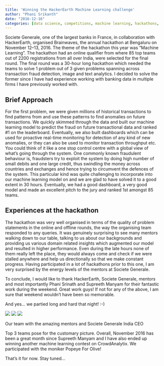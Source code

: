 ```yaml
---
title: 'Winning the HackerEarth Machine Learning challenge'
author: "Phani Srikanth"
date: "2016-12-16"
categories: [data science, competitions, machine learning, hackathons, HackerEarth]
---
```



Societe Generale, one of the largest banks in France, in collaboration with HackerEarth, organised Brainwaves, the annual hackathon at Bengaluru on November 12–13, 2016. The theme of the hackathon this year was “Machine Learning”. The hackathon had an online qualifier from where 85 top teams out of 2200 registrations from all over India, were selected for the final round. The final round was a 30-hour long hackathon which needed the teams to solve 1 problem out of 3 given problems spanning across transaction fraud detection, image and text analytics. I decided to solve the former since I have had experience working with banking data in multiple firms I have previously worked with.

## Brief Approach

For the first problem, we were given millions of historical transactions to find patterns from and use these patterns to find anomalies on future transactions. We quickly skimmed through the data and built our machine learning model to predict the fraud on future transactional data and ranked #1 on the leaderboard. Eventually, we also built dashboards which can be used for proactive real-time monitoring for detection of any kind of new anomalies, or they can also be used to monitor transaction throughput etc. You could think of it like a one stop control centre with a global view of what’s going through the system. One commonly known fraudulent behaviour is, fraudsters try to exploit the system by doing high number of small debits and one large credit, thus swindling the money across countries and exchanges and hence trying to circumvent the defences of the system. This particular kind was quite challenging to incorporate into our machine learning model on and we are glad to have solved it to a good extent in 30 hours. Eventually, we had a good dashboard, a very good model and made an excellent pitch to the jury and ranked 1st amongst 85 teams.

## Experiences at the hackathon

The hackathon was very well organised in terms of the quality of problem statements in the online and offline rounds, the way the organising team responded to any queries. It was genuinely surprising to see many mentors walking down to our table, talking to us about our backgrounds and providing us various domain related insights which augmented our model and resulted in higher performance. Even during the late hours none of them really left the place, they would always come and check if we were stalled anywhere and help us directionally so that we make constant progress. Having participated in a lot of hackathons prior to this one, I am very surprised by the energy levels of the mentors at Societe Generale.

To conclude, I would like to thank HackerEarth, Societe Generale, mentors and most importantly Phani Srinath and Supreeth Manyam for their fantastic work during the weekend. Great work guys! If not for any of the above, I am sure that weekend wouldn’t have been so memorable.

And yes… we partied long and hard that night! :-)

<img src="1.webp">
<img src="2.webp">
<img src="3.webp">

Our team with the amazing mentors and Societe Generale India CEO

Top 3 teams pose for the customary picture.
Overall, November 2016 has been a great month since Supreeth Manyam and I have also ended up winning another machine learning contest on CrowdAnalytix. We participated with the moniker Popeye For Olive!

That’s it for now. Stay tuned…
